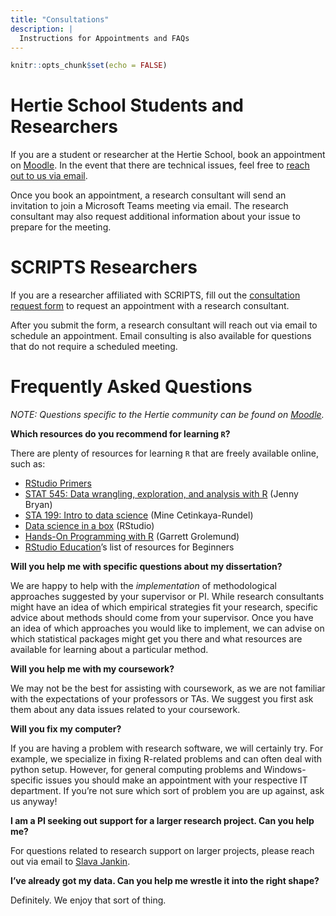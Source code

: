 ```yaml
---
title: "Consultations"
description: |
  Instructions for Appointments and FAQs
---
```


```r
knitr::opts_chunk$set(echo = FALSE)
```

# Hertie School Students and Researchers

If you are a student or researcher at the Hertie School, book an appointment on [Moodle](https://moodle.hertie-school.org/mod/scheduler/view.php?id=57896). In the event that there are technical issues, feel free to [reach out to us via email](mailto:koh@hertie-school.org).

Once you book an appointment, a research consultant will send an invitation to join a Microsoft Teams meeting via email. The research consultant may also request additional information about your issue to prepare for the meeting. 

# SCRIPTS Researchers 

If you are a researcher affiliated with SCRIPTS, fill out the [consultation request form](https://forms.gle/uTUNPgW4UrZhRJVa9) to request an appointment with a research consultant. 

After you submit the form, a research consultant will reach out via email to schedule an appointment. Email consulting is also available for questions that do not require a scheduled meeting. 

# Frequently Asked Questions

*NOTE: Questions specific to the Hertie community can be found on [Moodle](https://moodle.hertie-school.org/mod/scheduler/view.php?id=57896).*

**Which resources do you recommend for learning `R`?** 

There are plenty of resources for learning `R` that are freely available online, such as:

- [RStudio Primers](https://rstudio.cloud/learn/primers)
- [STAT 545: Data wrangling, exploration, and analysis with R](https://stat545.com/) (Jenny Bryan)
- [STA 199: Intro to data science](http://www2.stat.duke.edu/courses/Srping18/Sta199/) (Mine Cetinkaya-Rundel)
- [Data science in a box](https://datasciencebox.org/) (RStudio)
- [Hands-On Programming with R](https://rstudio-education.github.io/hopr/) (Garrett Grolemund)
- [RStudio Education](https://education.rstudio.com/learn/beginner/)'s list of resources for Beginners 

**Will you help me with specific questions about my dissertation?**

We are happy to help with the *implementation* of methodological approaches suggested by your supervisor or PI. While research consultants might have an idea of which empirical strategies fit your research, specific advice about methods should come from your supervisor. Once you have an idea of which approaches you would like to implement, we can advise on which statistical packages might get you there and what resources are available for learning about a particular method. 

**Will you help me with my coursework?**

We may not be the best for assisting with coursework, as we are not familiar with the expectations of your professors or TAs. We suggest you first ask them about any data issues related to your coursework. 

**Will you fix my computer?**

If you are having a problem with research software, we will certainly try. For example, we specialize in fixing R-related problems and can often deal with python setup. However, for general computing problems and Windows-specific issues you should make an appointment with your respective IT department. If you're not sure which sort of problem you are up against, ask us anyway!

**I am a PI seeking out support for a larger research project. Can you help me?**

For questions related to research support on larger projects, please reach out via email to [Slava Jankin](mailto:jankin@hertie-school.org).

**I've already got my data. Can you help me wrestle it into the right shape?**

Definitely. We enjoy that sort of thing.